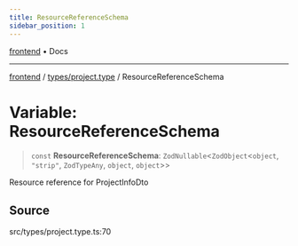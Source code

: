 ```yaml
---
title: ResourceReferenceSchema
sidebar_position: 1
---
```


[frontend](../../..) • Docs

***

[frontend](../../..) / [types/project.type](..) / ResourceReferenceSchema

# Variable: ResourceReferenceSchema

> `const` **ResourceReferenceSchema**: `ZodNullable`\<`ZodObject`\<`object`, `"strip"`, `ZodTypeAny`, `object`, `object`\>\>

Resource reference for ProjectInfoDto

## Source

src/types/project.type.ts:70

